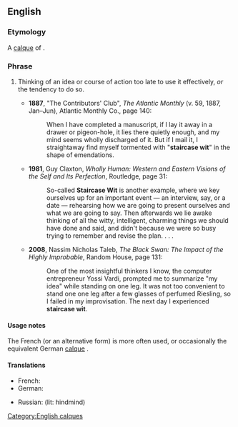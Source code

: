 ==English==

===Etymology===
A [[calque]] of {{etyl|fr|-}} {{term|l'esprit de l'escalier|lang=fr}}.

===Phrase===
{{infl|en|idiom|head=[[staircase]] [[wit]]}}

# {{rare|idiom}} Thinking of an idea or course of action too late to use it effectively, ''or'' the tendency to do so.
#* '''1887''', "The Contributors' Club", ''The Atlantic Monthly'' (v. 59, 1887, Jan&ndash;Jun), Atlantic Monthly Co., page 140:
#*: When I have completed a manuscript, if I lay it away in a drawer or pigeon-hole, it lies there quietly enough, and my mind seems wholly discharged of it. But if I mail it, I straightaway find myself tormented with "'''staircase wit'''" in the shape of emendations.
#* '''1981''', Guy Claxton, ''Wholly Human: Western and Eastern Visions of the Self and Its Perfection'', Routledge, page 31:
#*: So-called '''Staircase Wit''' is another example, where we key ourselves up for an important event &mdash; an interview, say, or a date &mdash; rehearsing how we are going to present ourselves and what we are going to say.  Then afterwards we lie awake thinking of all the witty, intelligent, charming things we should have done and said, and didn't because we were so busy trying to remember and revise the plan. . . .
#* '''2008''', Nassim Nicholas Taleb, ''The Black Swan: The Impact of the Highly Improbable'', Random House, page 131:
#*: One of the most insightful thinkers I know, the computer entrepreneur Yossi Vardi, prompted me to summarize "my idea" while standing on one leg. It was not too convenient to stand one one leg after a few glasses of perfumed Riesling, so I failed in my improvisation. The next day I experienced '''staircase wit'''.

====Usage notes====
The French {{term|l'esprit de l'escalier|lang=fr}} (or an alternative form) is more often used, or occasionally the equivalent German [[calque]] {{term|Treppenwitz|lang=de}}.

====Translations====
{{trans-top|Thinking of an idea too late}}
* French: {{t-|fr|l'esprit de l'escalier}}
* German: {{t+|de|Treppenwitz|m}}
{{trans-mid}}
* Russian: {{t|ru|задний ум|m|tr=zádnij um|sc=Cyrl}} (lit: hindmind)
{{trans-bottom}}

[[Category:English calques]]